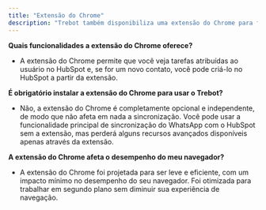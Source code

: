 ```yaml
---
title: "Extensão do Chrome"
description: "Trebot também disponibiliza uma extensão do Chrome para facilitar seu acesso a perfis e dados do Hubspot a partir do WhatsApp Web."
---
```


**Quais funcionalidades a extensão do Chrome oferece?**

- A extensão do Chrome permite que você veja tarefas atribuídas ao usuário no HubSpot e, se for um novo contato, você pode criá-lo no HubSpot a partir da extensão.

**É obrigatório instalar a extensão do Chrome para usar o Trebot?**

- Não, a extensão do Chrome é completamente opcional e independente, de modo que não afeta em nada a sincronização. Você pode usar a funcionalidade principal de sincronização do WhatsApp com o HubSpot sem a extensão, mas perderá alguns recursos avançados disponíveis apenas através da extensão.

**A extensão do Chrome afeta o desempenho do meu navegador?**

- A extensão do Chrome foi projetada para ser leve e eficiente, com um impacto mínimo no desempenho do seu navegador. Foi otimizada para trabalhar em segundo plano sem diminuir sua experiência de navegação. 
